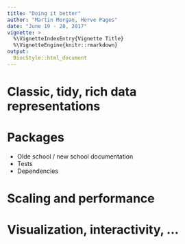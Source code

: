 ```yaml
---
title: "Doing it better"
author: "Martin Morgan, Herve Pages"
date: "June 19 - 20, 2017"
vignette: >
  %\VignetteIndexEntry{Vignette Title}
  %\VignetteEngine{knitr::rmarkdown}
output: 
  BiocStyle::html_document
---
```


# Classic, tidy, rich data representations

# Packages

- Olde school / new school documentation
- Tests
- Dependencies

# Scaling and performance

# Visualization, interactivity, ...
